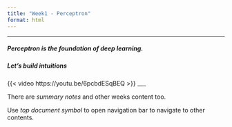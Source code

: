 ```yaml
---
title: "Week1 - Perceptron"
format: html
---
```

___

##### Perceptron is the foundation of deep learning.
##### Let's build intuitions


{{< video https://youtu.be/6pcbdESqBEQ >}}
___

There are *summary notes* and other weeks content too.

Use *top document symbol* to open navigation bar to navigate to other contents.